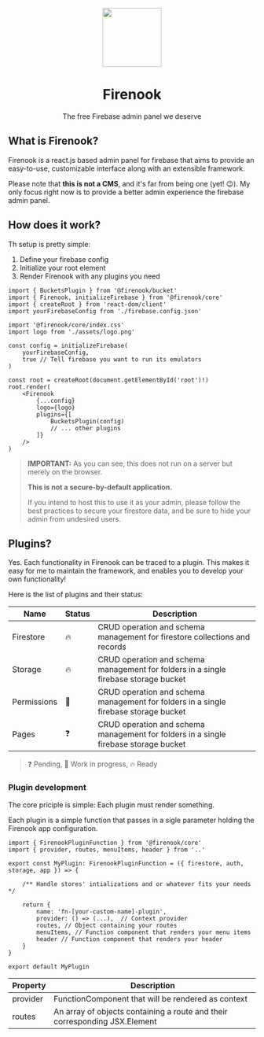 <p align='center'>
	<img src='assets/logo.png' width='120' />
</p>
<h1 align='center'>Firenook</h1>
<p align='center'>The free Firebase admin panel we deserve</p>

## What is Firenook?

Firenook is a react.js based admin panel for firebase that aims to provide an easy-to-use, customizable interface along with an extensible framework.

Please note that **this is not a CMS**, and it's far from being one (yet! 😉). My only focus right now is to provide a better admin experience the firebase admin panel.

## How does it work?

Th setup is pretty simple:

1. Define your firebase config
2. Initialize your root element
3. Render Firenook with any plugins you need

```tsx
import { BucketsPlugin } from '@firenook/bucket'
import { Firenook, initializeFirebase } from '@firenook/core'
import { createRoot } from 'react-dom/client'
import yourFirebaseConfig from './firebase.config.json'

import '@firenook/core/index.css'
import logo from './assets/logo.png'

const config = initializeFirebase(
	yourFirebaseConfig,
	true // Tell firebase you want to run its emulators
)

const root = createRoot(document.getElementById('root')!)
root.render(
	<Firenook
		{...config}
		logo={logo}
		plugins={[
			BucketsPlugin(config)
			// ... other plugins
		]}
	/>
)
```

> **IMPORTANT:** As you can see, this does not run on a server but merely on the browser.
>
> **This is not a secure-by-default application.**
>
> If you intend to host this to use it as your admin, please follow the best practices to secure your firestore data, and be sure to hide your admin from undesired users.

## Plugins?

Yes. Each functionality in Firenook can be traced to a plugin. This makes it easy for me to maintain the framework, and enables you to develop your own functionality!

Here is the list of plugins and their status:

| Name        | Status | Description                                                                          |
| ----------- | ------ | ------------------------------------------------------------------------------------ |
| Firestore   | 🔥     | CRUD operation and schema management for firestore collections and records           |
| Storage     | 🔥     | CRUD operation and schema management for folders in a single firebase storage bucket |
| Permissions | 🚧     | CRUD operation and schema management for folders in a single firebase storage bucket |
| Pages       | ❓     | CRUD operation and schema management for folders in a single firebase storage bucket |

> ❓ Pending, 🚧 Work in progress, 🔥 Ready

### Plugin development

The core priciple is simple: Each plugin must render something.

Each plugin is a simple function that passes in a sigle parameter holding the Firenook app configuration.

```tsx
import { FirenookPluginFunction } from '@firenook/core'
import { provider, routes, menuItems, header } from '..'

export const MyPlugin: FirenookPluginFunction = ({ firestore, auth, storage, app }) => {

	/** Handle stores' intializations and or whatever fits your needs */

	return {
		name: 'fn-[your-custom-name]-plugin',
		provider: () => (...),  // Context provider
		routes, // Object containing your routes
		menuItems, // Function component that renders your menu items
		header // Function component that renders your header
	}
}

export default MyPlugin

```

| Property | Description                                                                |
| -------- | -------------------------------------------------------------------------- |
| provider | FunctionComponent that will be rendered as context                         |
| routes   | An array of objects containing a route and their corresponding JSX.Element |
